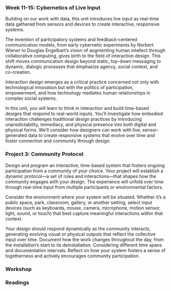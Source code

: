 ### Week 11-15: Cybernetics of Live Input

Building on our work with data, this unit introduces live input as real-time data gathered from sensors and devices to create interactive, responsive systems.

The invention of participatory systems and feedback-centered communication models, from early cybernetic experiments by Norbert Wiener to Douglas Engelbart’s vision of augmenting human intellect through collaborative computing, gives birth to the field of interaction design. This shift moves communication design beyond static, top-down messaging to dynamic, dialogic processes that emphasize agency, social context, and co-creation.

Interaction design emerges as a critical practice concerned not only with technological innovation but with the politics of participation, empowerment, and how technology mediates human relationships in complex social systems.

In this unit, you will learn to think in interaction and build time-based designs that respond to real-world inputs. You’ll investigate how embodied interaction challenges traditional design practices by introducing unpredictability, immediacy, and physical presence into both digital and physical forms. We’ll consider how designers can work with live, sensor-generated data to create responsive systems that evolve over time and foster connection and community through design.

### Project 3: Community Protocol

Design and program an interactive, time-based system that fosters ongoing participation from a community of your choice. Your project will establish a dynamic protocol—a set of rules and interactions—that shapes how the community engages with your design. The experience will unfold over time through real-time input from multiple participants or environmental factors.

Consider the environment where your system will be situated. Whether it’s a public space, park, classroom, gallery, or another setting, select input devices (such as keyboards, mouse, camera, microphone, motion sensor, light, sound, or touch) that best capture meaningful interactions within that context.

Your design should respond dynamically as the community interacts, generating evolving visual or physical outputs that reflect the collective input over time. Document how the work changes throughout the day, from the installation’s start to its deinstallation. Considering different time spans and documentation intervals. Reflect on how your system fosters a sense of togetherness and actively encourages community participation.

### Workshop

### Readings
